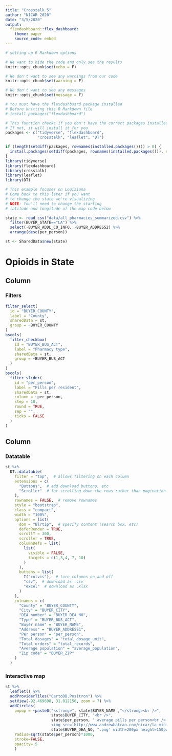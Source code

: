 ```yaml
---
title: "Crosstalk 5"
author: "NICAR 2020"
date: "3/5/2020"
output:
  flexdashboard::flex_dashboard:
    theme: paper
    source_code: embed
---
```


```r
# setting up R Markdown options

# We want to hide the code and only see the results
knitr::opts_chunk$set(echo = F)

# We don't want to see any warnings from our code
knitr::opts_chunk$set(warning = F)

# We don't want to see any messages
knitr::opts_chunk$set(message = F)
```

```r
# You must have the flexdashboard package installed
# Before knitting this R Markdown file
# install.packages("flexdashboard")

# This function checks if you don't have the correct packages installed yet
# If not, it will install it for you
packages <- c("tidyverse", "flexdashboard",
              "crosstalk", "leaflet", "DT")

if (length(setdiff(packages, rownames(installed.packages()))) > 0) {
  install.packages(setdiff(packages, rownames(installed.packages())), repos = "http://cran.us.r-project.org")  
}
library(tidyverse)
library(flexdashboard)
library(crosstalk)  
library(leaflet)   
library(DT)   
```

```r
# This example focuses on Louisiana
# Come back to this later if you want 
# to change the state we're visualizing
# NOTE: You'll need to change the starting
# latitude and longitude of the map code below

state <- read_csv("data/all_pharmacies_summarized.csv") %>% 
  filter(BUYER_STATE=="LA") %>% 
  select(-BUYER_ADDL_CO_INFO, -BUYER_ADDRESS2) %>% 
  arrange(desc(per_person))

st <- SharedData$new(state)
```

Opioids in State {data-icon="ion-stats-bars"}
=====================================  

Column {data-width=200}
-------------------------------------

### Filters

```r
filter_select(
  id = "BUYER_COUNTY",
  label = "County",
  sharedData = st,
  group = ~BUYER_COUNTY
)
bscols(
  filter_checkbox(
    id = "BUYER_BUS_ACT",
    label = "Pharmacy type",
    sharedData = st,
    group = ~BUYER_BUS_ACT
  )
)
bscols(
  filter_slider(
    id = "per_person",
    label = "Pills per resident",
    sharedData = st,
    column = ~per_person,
    step = 10,
    round = TRUE,
    sep = "",
    ticks = FALSE
  )
)

```


Column {data-width=800}
-------------------------------------

### Datatable

```r
st %>% 
  DT::datatable(
    filter = "top",  # allows filtering on each column
    extensions = c(
      "Buttons",  # add download buttons, etc
      "Scroller"  # for scrolling down the rows rather than pagination
    ),
    rownames = FALSE,  # remove rownames
    style = "bootstrap",
    class = "compact",
    width = "100%",
    options = list(
      dom = "Blrtip",  # specify content (search box, etc)
      deferRender = TRUE,
      scrollY = 300,
      scroller = TRUE,
      columnDefs = list(
        list(
          visible = FALSE,
          targets = c(1,3,4, 7, 10)
        )
      ), 
      buttons = list(
        I("colvis"),  # turn columns on and off
        "csv",  # download as .csv
        "excel"  # download as .xlsx
      )
    ),
    colnames = c(
      "County" = "BUYER_COUNTY",
      "City" = "BUYER_CITY",
      "DEA number" = "BUYER_DEA_NO",
      "Type" = "BUYER_BUS_ACT",
      "Buyer name" = "BUYER_NAME",
      "Address" = "BUYER_ADDRESS1",
      "Per person" = "per_person",
      "Total dosages" = "total_dosage_unit",
      "Total orders" = "total_records",
      "Average population" = "average_population",
      "Zip code" = "BUYER_ZIP"
    )
  )
```


### Interactive map

```r
st %>% 
  leaflet() %>%
  addProviderTiles("CartoDB.Positron") %>% 
  setView(-92.469698, 31.012156, zoom = 7) %>% 
  addCircles(
    popup = ~paste0("<strong>", state$BUYER_NAME ,"</strong><br />",
                    state$BUYER_CITY, "<br />",
                    state$per_person, " average pills per person<br />
                    <img src='http://www.andrewbatran.com/nicar/la_minicharts/plot_",
                    state$BUYER_DEA_NO, ".png' width=200px height=150px/>"),
    radius=sqrt(state$per_person)*1000,
    stroke=FALSE,
    opacity=.5
    )
```
